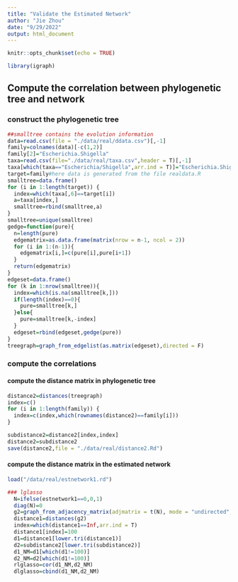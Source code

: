 ```yaml
---
title: "Validate the Estimated Network"
author: "Jie Zhou"
date: "9/29/2022"
output: html_document
---
```


```r
knitr::opts_chunk$set(echo = TRUE)
```

```r
library(igraph)
```


## Compute the correlation between phylogenetic tree and network

### construct the phylogenetic tree

```r
##smalltree contains the evolution information
data=read.csv(file = "./data/real/ddata.csv")[,-1]
family=colnames(data)[-c(1,2)]
family[2]="Escherichia.Shigella"
taxa=read.csv(file="./data/real/taxa.csv",header = T)[,-1]
taxa[which(taxa=="Escherichia/Shigella",arr.ind = T)]="Escherichia.Shigella"
target=family#here data is generated from the file realdata.R
smalltree=data.frame()
for (i in 1:length(target)) {
  index=which(taxa[,6]==target[i])
  a=taxa[index,]
  smalltree=rbind(smalltree,a)
}
smalltree=unique(smalltree)
gedge=function(pure){
  n=length(pure)
  edgematrix=as.data.frame(matrix(nrow = n-1, ncol = 2))
  for (i in 1:(n-1)){
    edgematrix[i,]=c(pure[i],pure[i+1])
  }
  return(edgematrix)
}
edgeset=data.frame()
for (k in 1:nrow(smalltree)){
  index=which(is.na(smalltree[k,]))
  if(length(index)==0){
    pure=smalltree[k,]
  }else{
    pure=smalltree[k,-index]
  }
  edgeset=rbind(edgeset,gedge(pure))
}
treegraph=graph_from_edgelist(as.matrix(edgeset),directed = F)
```
### compute the correlations

#### compute the distance matrix in phylogenetic tree

```r
distance2=distances(treegraph)
index=c()
for (i in 1:length(family)) {
  index=c(index,which(rownames(distance2)==family[i]))
}

subdistance2=distance2[index,index]
distance2=subdistance2
save(distance2,file = "./data/real/distance2.Rd")
```

#### compute the distance matrix in the estimated network

```r
load("/data/real/estnetwork1.rd")
```



```r
### lglasso
  N=ifelse(estnetwork1==0,0,1)
  diag(N)=0
  g2=graph_from_adjacency_matrix(adjmatrix = t(N), mode = "undirected",diag = F)  
  distance1=distances(g2)
  index=which(distance1==Inf,arr.ind = T)
  distance1[index]=100
  d1=distance1[lower.tri(distance1)]
  d2=subdistance2[lower.tri(subdistance2)]
  d1_NM=d1[which(d1!=100)]
  d2_NM=d2[which(d1!=100)]
  rlglasso=cor(d1_NM,d2_NM)
  dlglasso=cbind(d1_NM,d2_NM)
```


